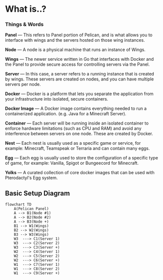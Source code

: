 # What is..?

### Things & Words
**Panel** — This refers to Panel portion of Pelican, and is what allows you to interface with wings and the servers hosted on those wing instances. 

**Node** — A node is a physical machine that runs an instance of Wings.

**Wings** — The newer service written in Go that interfaces with Docker and the Panel to provide secure access for
controlling servers via the Panel.

**Server** — In this case, a server refers to a running instance that is created by wings. These servers are
created on nodes, and you can have multiple servers per node.

**Docker** — Docker is a platform that lets you separate the application from your infrastructure into isolated, secure containers.

**Docker Image**  — A Docker image contains everything needed to run a containerized application. (e.g. Java for a Minecraft Server).

**Container** — Each server will be running inside an isolated container to enforce hardware limitations
(such as CPU and RAM) and avoid any interference between servers on one node. These are created by Docker.

**Nest** — Each nest is usually used as a specific game or service, for example: Minecraft, Teamspeak or Terraria and can contain many eggs.

**Egg**  — Each egg is usually used to store the configuration of a specific type of game, for example: Vanilla, Spigot or Bungeecord for Minecraft.

**Yolks**  — A curated collection of core docker images that can be used with Pterodactyl's Egg system.


## Basic Setup Diagram
```mermaid
flowchart TD
    A(Pelican Panel)
    A --> B1(Node #1)
    A --> B2(Node #2)
    A --> B3(Node +)
    B1 --> W1(Wings)
    B2 --> W2(Wings)
    B3 --> W3(Wings)
    W3  ---> C1(Server 1)
    W3  ---> C2(Server 2)
    W3  ---> C3(Server +)
    W2  ---> C4(Server 1)
    W2  ---> C5(Server 2)
    W2  ---> C6(Server +)
    W1  ---> C7(Server 1)
    W1  ---> C8(Server 2)
    W1  ---> C9(Server +)
```